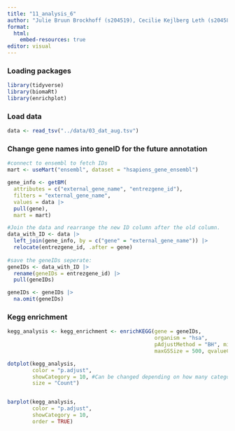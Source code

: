 ```yaml
---
title: "11_analysis_6"
author: "Julie Bruun Brockhoff (s204519), Cecilie Kejlberg Leth (s204584), Amalie Drud Nielsen (s204560), Chrysillis Hellemann Polhaus (s153664), Lise Lotte Eriksen (s154123)"
format: 
  html:
    embed-resources: true
editor: visual
---
```


### Loading packages

```r
library(tidyverse)
library(biomaRt)
library(enrichplot)
```

### Load data

```r
data <- read_tsv("../data/03_dat_aug.tsv")
```

### Change gene names into geneID for the future annotation

```r
#connect to ensembl to fetch IDs
mart <- useMart("ensembl", dataset = "hsapiens_gene_ensembl") 

gene_info <- getBM(
  attributes = c("external_gene_name", "entrezgene_id"),  
  filters = "external_gene_name",
  values = data |>  
  pull(gene), 
  mart = mart)

#Join the data and rearrange the new ID column after the old column. 
data_with_ID <- data |> 
  left_join(gene_info, by = c("gene" = "external_gene_name")) |>
  relocate(entrezgene_id, .after = gene)
  
#save the geneIDs seperate:
geneIDs <- data_with_ID |> 
  rename(geneIDs = entrezgene_id) |>  
  pull(geneIDs) 

geneIDs <- geneIDs |> 
  na.omit(geneIDs)
```

### Kegg enrichment

```r
kegg_analysis <- kegg_enrichment <- enrichKEGG(gene = geneIDs, 
                                               organism = "hsa", 
                                               pAdjustMethod = "BH", minGSSize = 10,
                                               maxGSSize = 500, qvalueCutoff = 0.05)

dotplot(kegg_analysis, 
        color = "p.adjust", 
        showCategory = 10, #Can be changed depending on how many categories we want 
        size = "Count")


barplot(kegg_analysis,
        color = "p.adjust",
        showCategory = 10,
        order = TRUE)
```
